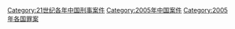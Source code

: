 [[Category:21世纪各年中国刑事案件|Category:21世纪各年中国刑事案件]]
[[Category:2005年中国案件|Category:2005年中国案件]]
[[Category:2005年各国罪案|Category:2005年各国罪案]]